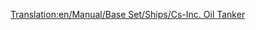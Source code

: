 [[Translation:en/Manual/Base Set/Ships/Cs-Inc. Oil Tanker]]

{{it/Manuale/Set base/Navi/StatNavi|Name=Petroliera Cs-Inc.
|Image=[[File:en/Manual/Base Set/Ships/Oiltanker ship.png|Cs-Inc. Oil Tanker]]
|Costo=67.030
|Velocità=40
|Annuale=4.100
|Progettata=1967
|Vita=30
|Capacità=350.000 L di petrolio
|Riadattabile=''non riadattabile''
|Descrizione=La petroliera Cs Inc è una grande petroliera. Molto più capiente della precedente e anche più veloce.
|Real-life=Nave immaginaria, nessuna corrispondenza con la realtà. ''Cs'' ovviamente sta per Chris Sawyer.
}}